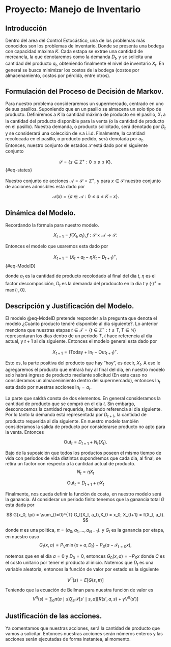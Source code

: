 # Proyecto: Manejo de Inventario


## Introducción
Dentro del area del Control Estocástico, una de los problemas más conocidos son los problemas de inventario. 
Donde se presenta una bodega con capacidad máxima $K$. Cada estapa se extrae una cantidad de mercancía, la que denotaremos como 
la demanda $D_t$, y se solicita una cantidad del producto $a_t$, obteniendo finalmente el nivel de inventario $X_t$. En general se 
busca minimizar los costos de la bodega (costos por almacenamiento, costos por pérdida, entre otros). 

## Formulación del Proceso de Decisión de Markov.
Para nuestro problema consideraremos un supermercado, centrado en uno de sus pasillos. Suponiendo que en un pasillo se almacena un 
solo tipo de producto. Definiremos a $K$ la cantidad máxima de producto en el pasillo, $X_t$ a la cantidad del producto disponible 
para la venta (o la cantidad de producto en el pasillo). Nuestra demanda, o producto solicitado, será denotado por $D_t$ y se 
considerará una colección de v.a i.i.d. Finalmente, la cantidad recolocada en el pasillo, o producto pedido, será denotada por $a_t$. 
Entonces, nuestro conjunto de estados $\mathcal{S}$ está dado por el siguiente conjunto

$$
    \mathcal{S} = \{s\in \mathbb{Z}^+:0\leq s\leq K\}.
$${#eq-states}

Nuestro conjunto de acciones $\mathcal{A} = \mathcal{S} = \mathbb{Z}^+$, y para $x\in\mathcal{S}$ nuestro conjunto de acciones admisibles esta dado 
por 

$$
    \mathcal{A}(x)=\{a\in \mathcal{A}:0 \leq a\leq K - x\}.
$$

## Dinámica del Modelo.

Recordando la fórmula para nuestro modelo. 

$$
    X_{t+1} = f(X_t, a_t), f:\mathcal{S}\times \mathcal{A}\to \mathcal{S}. 
$$

Entonces el modelo que usaremos esta dado por 

$$
    X_{t+1} = (X_t+a_t-\eta X_{t} - D_{t+1})^+, 
$${#eq-ModelD}

donde $a_t$ es la cantidad de producto recolodado al final del dia $t$, $\eta$ es el factor descomposición, $D_t$ es la demanda del 
prodcucto en la dia $t$ y  $(\cdot)^+ = \max\{\cdot, 0\}$. 


## Descripción y Justificación del Modelo. 
El modelo @eq-ModelD pretende responder a la pregunta que denota el modelo ¿Cuánto producto tendré disponible al dia siguiente?. 
Lo anterior menciona que nuestras etapas $t\in \mathcal{T} = \{t\in \mathbb{Z}^+: t\leq T,T\in \mathbb{N}\}$ representaran los dias dentro de un periodo $T$, $t$ hace referencia al dia actual, y $t+1$ al dia siguiente. Entonces el modelo general esta dado por 

$$
    X_{t+1} = (\text{Today} + \text{In}_t - \text{Out}_{t+1})^+.
$$  

Esto es, la parte positiva del producto que hay "hoy", es decir, $X_t$. A eso le agregaremos el producto que entrará hoy al final 
del dia, en nuestro modelo solo habrá ingreso de producto mediante solicitud (En este caso no consideramos un almacenimiento dentro 
del supermercado), entonces $\text{In}_t$ esta dado por nuestras acciones $\text{In}_t = a_t$. 

La parte que saldrá consta de dos elementos. En general consideramos la cantidad de producto que se compró en el dia $t$. Sin embargo, 
desconocemos la cantidad requerida, haciendo referencia al dia siguiente. Por lo tanto la demanda está representada por $D_{t+1}$, 
la cantidad de producto requerida al dia siguiente. En nuestro modelo también consideramos la salida de producto por considerarse 
producto no apto para la venta. Entonces 

$$
    \text{Out}_t = D_{t + 1} + N_t(X_t).
$$

Bajo de la suposición que todos los productos poseen el mismo tiempo de vida con periodos de vida distintos supondremos que cada dia, 
al final, se retira un factor con respecto a la cantidad actual de producto. 
$$
    N_t = \eta X_t
$$

$$
    \text{Out}_t = D_{t + 1} + \eta X_t
$$

Finalmente, nos queda definir la función de costo, en nuestro modelo será la ganancia. Al considerar un periodo finito tenemos que la 
ganancia total $G$ esta dada por 

$$
    G(x_0, \pi) = \sum_{t=0}^{T} G_t(X_t, a_t),X_0 = x_0, X_{t+1} = f(X_t, a_t).
$$

donde $\pi$ es una politica, $\pi = (a_0,a_1, \ldots, a_{N-1})$. y $G_t$ es la ganancia por etapa, en nuestro caso
$$
    G_t(x,a) = P_V \min\{x + a, D_t\} - P_S (a - \mathcal{I}_{t = 0}x),
$$

notemos que en el dia $a = 0$ y $D_0 = 0$, entonces $G_0(x,a) = -P_Sx$ donde $C$ es el costo unitario por tener el producto al inicio.
Notemos que $D_t$ es una variable aleatoria, entonces la función de valor por estado es la siguiente

$$
    V^\pi(s) =  E[G(s, \pi)]
$$

Teniendo que la ecuación de Bellman para nuestra función de valor es 
$$
    V^\pi(s) = \sum_{a}\pi(a\mid s)\sum_{s'} \mathcal{P}[s' \mid s, a][R(s', a, s) + \gamma V^\pi(s')]
$$

## Justificación de las acciones. 

Ya comentamos que nuestras acciones, será la cantidad de producto que vamos a solicitar. Entonces nuestras acciones serán números 
enteros y las acciones serán ejecutadas de forma instantea, al momento. 

